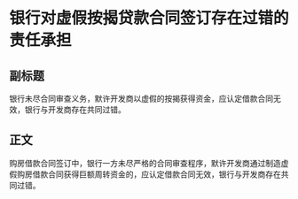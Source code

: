 # 银行对虚假按揭贷款合同签订存在过错的责任承担
## 副标题
银行未尽合同审查义务，默许开发商以虚假的按揭获得资金，应认定借款合同无效，银行与开发商存在共同过错。
## 正文
购房借款合同签订中，银行一方未尽严格的合同审查程序，默许开发商通过制造虚假购房借款合同获得巨额周转资金的，应认定借款合同无效，银行与开发商存在共同过错。